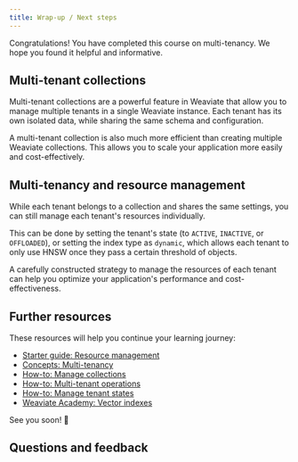 ```yaml
---
title: Wrap-up / Next steps
---
```


Congratulations! You have completed this course on multi-tenancy. We hope you found it helpful and informative.

## Multi-tenant collections

Multi-tenant collections are a powerful feature in Weaviate that allow you to manage multiple tenants in a single Weaviate instance. Each tenant has its own isolated data, while sharing the same schema and configuration.

A multi-tenant collection is also much more efficient than creating multiple Weaviate collections. This allows you to scale your application more easily and cost-effectively.

## Multi-tenancy and resource management

While each tenant belongs to a collection and shares the same settings, you can still manage each tenant's resources individually.

This can be done by setting the tenant's state (to `ACTIVE`, `INACTIVE`, or `OFFLOADED`), or setting the index type as `dynamic`, which allows each tenant to only use HNSW once they pass a certain threshold of objects.

A carefully constructed strategy to manage the resources of each tenant can help you optimize your application's performance and cost-effectiveness.

## Further resources

These resources will help you continue your learning journey:

- [Starter guide: Resource management](/docs/weaviate/starter-guides/managing-resources/index.md)
- [Concepts: Multi-tenancy](/docs/weaviate/concepts/data.md#multi-tenancy)
- [How-to: Manage collections](/docs/weaviate/manage-data/collections.mdx)
- [How-to: Multi-tenant operations](/docs/weaviate/manage-data/multi-tenancy.md)
- [How-to: Manage tenant states](/docs/weaviate/manage-data/tenant-states.mdx)
- [Weaviate Academy: Vector indexes](../vector_index/index.md)


<CTASocials />

See you soon! 👋

## Questions and feedback


<DocsFeedback/>
